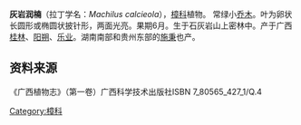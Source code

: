 '''灰岩润楠'''（拉丁学名：''Machilus  calcieola''），[[樟科|樟科]]植物。
常绿小[[乔木|乔木]]。叶为卵状长圆形或椭圆状披针形，两面光亮。果期6月。生于石灰岩山上密林中。产于广西[[桂林|桂林]]、[[阳朔|阳朔]]、[[乐业|乐业]]。湖南南部和贵州东部的[[施秉|施秉]]也产。

==资料来源==
《广西植物志》（第一卷）广西科学技术出版社ISBN 7_80565_427_1/Q.4

[[Category:樟科|Category:樟科]]